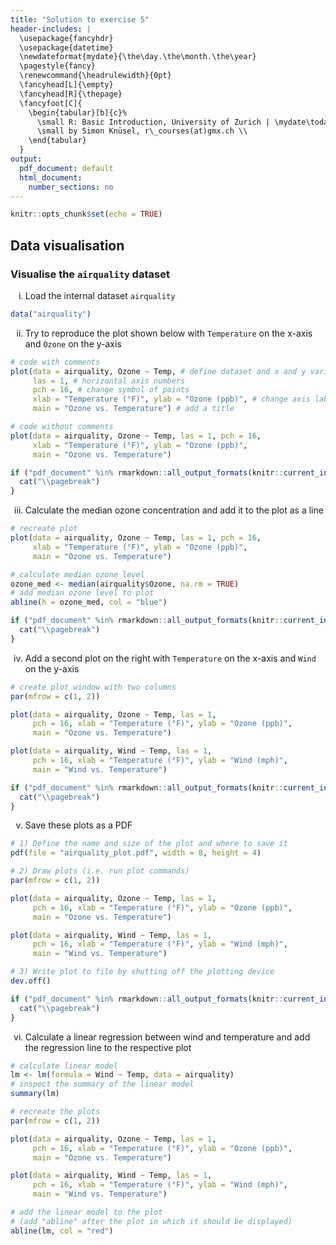 ```yaml
---
title: "Solution to exercise 5"
header-includes: |
  \usepackage{fancyhdr}
  \usepackage{datetime}
  \newdateformat{mydate}{\the\day.\the\month.\the\year}
  \pagestyle{fancy}
  \renewcommand{\headrulewidth}{0pt}
  \fancyhead[L]{\empty}
  \fancyhead[R]{\thepage}
  \fancyfoot[C]{
    \begin{tabular}[b]{c}%
      \small R: Basic Introduction, University of Zurich | \mydate\today\ \\
      \small by Simon Knüsel, r\_courses(at)gmx.ch \\
    \end{tabular}
  }
output:
  pdf_document: default
  html_document:
    number_sections: no
---
```


```r
knitr::opts_chunk$set(echo = TRUE)
```

## Data visualisation

### Visualise the `airquality` dataset

i) Load the internal dataset `airquality`

```r
data("airquality")
```

ii) Try to reproduce the plot shown below with `Temperature` on the x-axis
and `Ozone` on the y-axis

```r
# code with comments
plot(data = airquality, Ozone ~ Temp, # define dataset and x and y variable
     las = 1, # horizontal axis numbers
     pch = 16, # change symbol of points
     xlab = "Temperature (°F)", ylab = "Ozone (ppb)", # change axis labels
     main = "Ozone vs. Temperature") # add a title
```
```r
# code without comments
plot(data = airquality, Ozone ~ Temp, las = 1, pch = 16,
     xlab = "Temperature (°F)", ylab = "Ozone (ppb)",
     main = "Ozone vs. Temperature")
```

```r
if ("pdf_document" %in% rmarkdown::all_output_formats(knitr::current_input())) {
  cat("\\pagebreak")
}
```

iii) Calculate the median ozone concentration and add it to the plot as a line

```r
# recreate plot
plot(data = airquality, Ozone ~ Temp, las = 1, pch = 16,
     xlab = "Temperature (°F)", ylab = "Ozone (ppb)",
     main = "Ozone vs. Temperature")

# calculate median ozone level
ozone_med <- median(airquality$Ozone, na.rm = TRUE)
# add median ozone level to plot
abline(h = ozone_med, col = "blue")
```

```r
if ("pdf_document" %in% rmarkdown::all_output_formats(knitr::current_input())) {
  cat("\\pagebreak")
}
```

iv) Add a second plot on the right with `Temperature` on the x-axis and
`Wind` on the y-axis

```r
# create plot window with two columns
par(mfrow = c(1, 2))

plot(data = airquality, Ozone ~ Temp, las = 1,
     pch = 16, xlab = "Temperature (°F)", ylab = "Ozone (ppb)",
     main = "Ozone vs. Temperature")

plot(data = airquality, Wind ~ Temp, las = 1,
     pch = 16, xlab = "Temperature (°F)", ylab = "Wind (mph)",
     main = "Wind vs. Temperature")
```

```r
if ("pdf_document" %in% rmarkdown::all_output_formats(knitr::current_input())) {
  cat("\\pagebreak")
}
```

v) Save these plots as a PDF

```r
# 1) Define the name and size of the plot and where to save it
pdf(file = "airquality_plot.pdf", width = 8, height = 4)

# 2) Draw plots (i.e. run plot commands)
par(mfrow = c(1, 2))

plot(data = airquality, Ozone ~ Temp, las = 1,
     pch = 16, xlab = "Temperature (°F)", ylab = "Ozone (ppb)",
     main = "Ozone vs. Temperature")

plot(data = airquality, Wind ~ Temp, las = 1,
     pch = 16, xlab = "Temperature (°F)", ylab = "Wind (mph)",
     main = "Wind vs. Temperature")

# 3) Write plot to file by shutting off the plotting device
dev.off()
```

```r
if ("pdf_document" %in% rmarkdown::all_output_formats(knitr::current_input())) {
  cat("\\pagebreak")
}
```

vi) Calculate a linear regression between wind and temperature and add the 
regression line to the respective plot

```r
# calculate linear model
lm <- lm(formula = Wind ~ Temp, data = airquality)
# inspect the summary of the linear model
summary(lm)

# recreate the plots
par(mfrow = c(1, 2))

plot(data = airquality, Ozone ~ Temp, las = 1,
     pch = 16, xlab = "Temperature (°F)", ylab = "Ozone (ppb)",
     main = "Ozone vs. Temperature")

plot(data = airquality, Wind ~ Temp, las = 1,
     pch = 16, xlab = "Temperature (°F)", ylab = "Wind (mph)",
     main = "Wind vs. Temperature")

# add the linear model to the plot
# (add "abline" after the plot in which it should be displayed)
abline(lm, col = "red")
```

